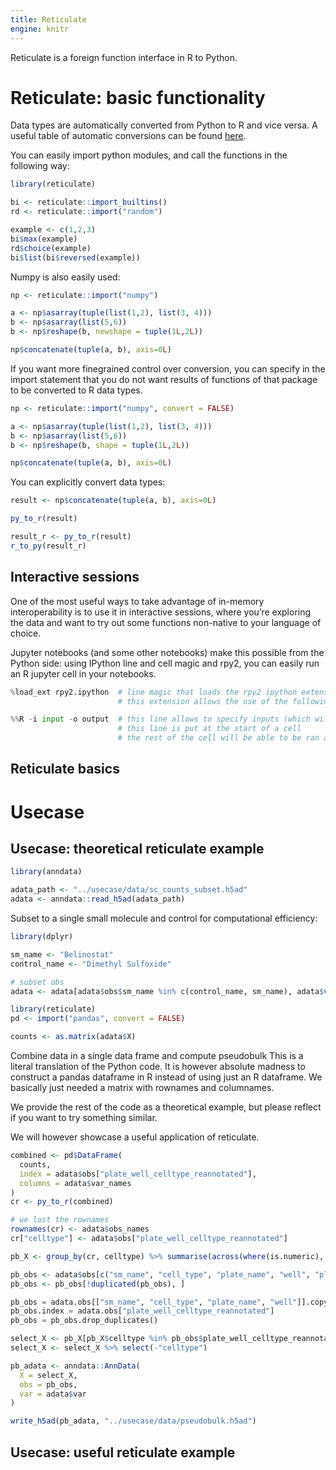 ```yaml
---
title: Reticulate
engine: knitr
---
```


Reticulate is a foreign function interface in R to Python.

# Reticulate: basic functionality

Data types are automatically converted from Python to R and vice versa. A useful table of automatic conversions can be found [here](https://rstudio.github.io/reticulate/articles/calling_python.html#type-conversions). 


You can easily import python modules, and call the functions in the following way:
```r
library(reticulate)

bi <- reticulate::import_builtins()
rd <- reticulate::import("random")

example <- c(1,2,3)
bi$max(example)
rd$choice(example)
bi$list(bi$reversed(example))
```

Numpy is also easily used:
```r
np <- reticulate::import("numpy")

a <- np$asarray(tuple(list(1,2), list(3, 4)))
b <- np$asarray(list(5,6))
b <- np$reshape(b, newshape = tuple(1L,2L))

np$concatenate(tuple(a, b), axis=0L)
```

If you want more finegrained control over conversion, you can specify in the import statement that you do not want results of functions of that package to be converted to R data types.
```r
np <- reticulate::import("numpy", convert = FALSE)

a <- np$asarray(tuple(list(1,2), list(3, 4)))
b <- np$asarray(list(5,6))
b <- np$reshape(b, shape = tuple(1L,2L))

np$concatenate(tuple(a, b), axis=0L)
```

You can explicitly convert data types:
```r
result <- np$concatenate(tuple(a, b), axis=0L)

py_to_r(result)

result_r <- py_to_r(result)
r_to_py(result_r)
```


## Interactive sessions
One of the most useful ways to take advantage of in-memory interoperability is to use it in interactive sessions, where you're exploring the data and want to try out some functions non-native to your language of choice.

Jupyter notebooks (and some other notebooks) make this possible from the Python side: using IPython line and cell magic and rpy2, you can easily run an R jupyter cell in your notebooks.

```python
%load_ext rpy2.ipython  # line magic that loads the rpy2 ipython extension.
                        # this extension allows the use of the following cell magic

%%R -i input -o output  # this line allows to specify inputs (which will be converted to R objects) and outputs (which will be converted back to Python objects) 
                        # this line is put at the start of a cell
                        # the rest of the cell will be able to be ran as R code

```

## Reticulate basics


# Usecase

## Usecase: theoretical reticulate example

```r
library(anndata)

adata_path <- "../usecase/data/sc_counts_subset.h5ad"
adata <- anndata::read_h5ad(adata_path)
```

Subset to a single small molecule and control for computational efficiency:

```r
library(dplyr)

sm_name <- "Belinostat"
control_name <- "Dimethyl Sulfoxide"

# subset obs
adata <- adata[adata$obs$sm_name %in% c(control_name, sm_name), adata$var$highly_variable]
```

```r
library(reticulate)
pd <- import("pandas", convert = FALSE)

counts <- as.matrix(adata$X)
```

Combine data in a single data frame and compute pseudobulk
This is a literal translation of the Python code. It is however absolute madness to construct a pandas dataframe in R instead of using just an R dataframe. We basically just needed a matrix with rownames and columnames.

We provide the rest of the code as a theoretical example, but please reflect if you want to try something similar.

We will however showcase a useful application of reticulate.

```r

combined <- pd$DataFrame(
  counts,
  index = adata$obs["plate_well_celltype_reannotated"],
  columns = adata$var_names
)
cr <- py_to_r(combined)

# we lost the rownames
rownames(cr) <- adata$obs_names
cr["celltype"] <- adata$obs["plate_well_celltype_reannotated"]

pb_X <- group_by(cr, celltype) %>% summarise(across(where(is.numeric), sum))
```

```r
pb_obs <- adata$obs[c("sm_name", "cell_type", "plate_name", "well", "plate_well_celltype_reannotated")]
pb_obs <- pb_obs[!duplicated(pb_obs), ]
```

```python
pb_obs = adata.obs[["sm_name", "cell_type", "plate_name", "well"]].copy()
pb_obs.index = adata.obs["plate_well_celltype_reannotated"]
pb_obs = pb_obs.drop_duplicates()
```

```r
select_X <- pb_X[pb_X$celltype %in% pb_obs$plate_well_celltype_reannotated, ]
select_X <- select_X %>% select(-"celltype")

pb_adata <- anndata::AnnData(
  X = select_X,
  obs = pb_obs,
  var = adata$var
)
```

<!-- note: don't remove the `eval=FALSE` for this one, as not to overwrite the usecase data -->
```r
write_h5ad(pb_adata, "../usecase/data/pseudobulk.h5ad")

```

## Usecase: useful reticulate example


